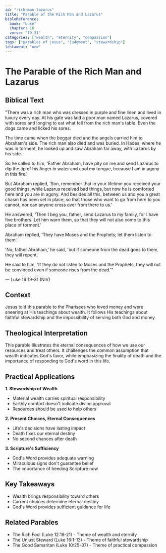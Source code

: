 ```yaml
---
id: "rich-man-lazarus"
title: "Parable of the Rich Man and Lazarus"
bibleReference:
  book: "Luke"
  chapter: 16
  verse: "19-31"
categories: ["wealth", "eternity", "compassion"]
tags: ["parables of jesus", "judgment", "stewardship"]
testament: "new"
---
```


# The Parable of the Rich Man and Lazarus

## Biblical Text

"There was a rich man who was dressed in purple and fine linen and lived in luxury every day. At his gate was laid a poor man named Lazarus, covered with sores and longing to eat what fell from the rich man's table. Even the dogs came and licked his sores.

The time came when the beggar died and the angels carried him to Abraham's side. The rich man also died and was buried. In Hades, where he was in torment, he looked up and saw Abraham far away, with Lazarus by his side.

So he called to him, 'Father Abraham, have pity on me and send Lazarus to dip the tip of his finger in water and cool my tongue, because I am in agony in this fire.'

But Abraham replied, 'Son, remember that in your lifetime you received your good things, while Lazarus received bad things, but now he is comforted here and you are in agony. And besides all this, between us and you a great chasm has been set in place, so that those who want to go from here to you cannot, nor can anyone cross over from there to us.'

He answered, 'Then I beg you, father, send Lazarus to my family, for I have five brothers. Let him warn them, so that they will not also come to this place of torment.'

Abraham replied, 'They have Moses and the Prophets; let them listen to them.'

'No, father Abraham,' he said, 'but if someone from the dead goes to them, they will repent.'

He said to him, 'If they do not listen to Moses and the Prophets, they will not be convinced even if someone rises from the dead.'"

— Luke 16:19-31 (NIV)

## Context

Jesus told this parable to the Pharisees who loved money and were sneering at His teachings about wealth. It follows His teachings about faithful stewardship and the impossibility of serving both God and money.

## Theological Interpretation

This parable illustrates the eternal consequences of how we use our resources and treat others. It challenges the common assumption that wealth indicates God's favor, while emphasizing the finality of death and the importance of responding to God's word in this life.

## Practical Applications

**1. Stewardship of Wealth**
- Material wealth carries spiritual responsibility
- Earthly comfort doesn't indicate divine approval
- Resources should be used to help others

**2. Present Choices, Eternal Consequences**
- Life's decisions have lasting impact
- Death fixes our eternal destiny
- No second chances after death

**3. Scripture's Sufficiency**
- God's Word provides adequate warning
- Miraculous signs don't guarantee belief
- The importance of heeding Scripture now

## Key Takeaways

- Wealth brings responsibility toward others
- Current choices determine eternal destiny
- God's Word provides sufficient guidance for life

## Related Parables

- The Rich Fool (Luke 12:16-21) - Theme of wealth and eternity
- The Unjust Steward (Luke 16:1-13) - Theme of faithful stewardship
- The Good Samaritan (Luke 10:25-37) - Theme of practical compassion 